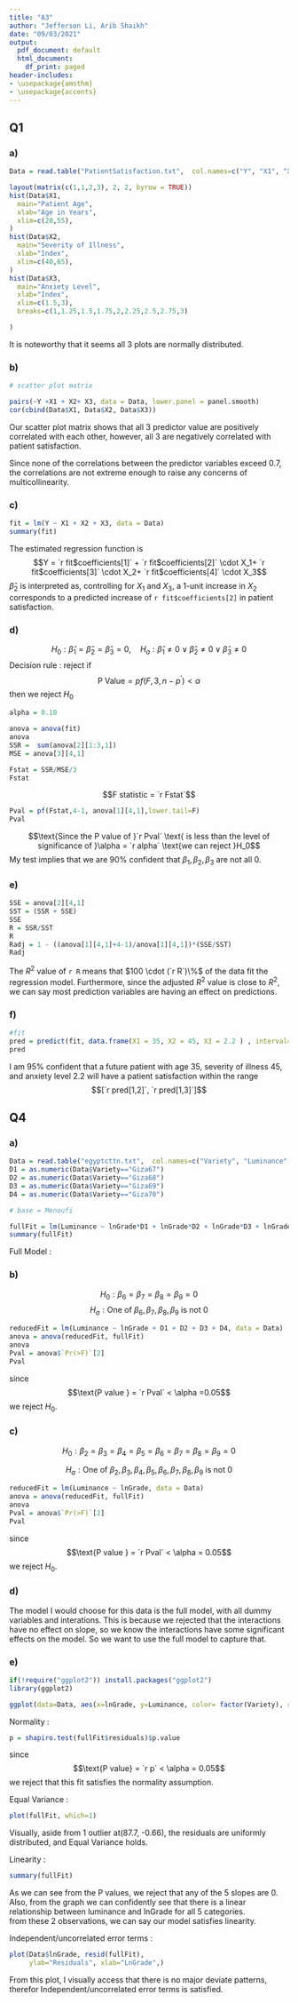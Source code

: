 ```yaml
---
title: "A3"
author: "Jefferson Li, Arib Shaikh"
date: "09/03/2021"
output:
  pdf_document: default
  html_document:
    df_print: paged
header-includes:
- \usepackage{amsthm}
- \usepackage{accents}
---
```

## Q1
### a)
```r
Data = read.table("PatientSatisfaction.txt",  col.names=c("Y", "X1", "X2", "X3"))

layout(matrix(c(1,1,2,3), 2, 2, byrow = TRUE))
hist(Data$X1,
  main="Patient Age",
  xlab="Age in Years",
  xlim=c(20,55),
)
hist(Data$X2,
  main="Severity of Illness",
  xlab="Index",
  xlim=c(40,65),
)
hist(Data$X3,
  main="Anxiety Level",
  xlab="Index",
  xlim=c(1.5,3),
  breaks=c(1,1.25,1.5,1.75,2,2.25,2.5,2.75,3)

)
```
It is noteworthy that it seems all 3 plots are normally distributed.

### b)

```r
# scatter plot matrix

pairs(~Y +X1 + X2+ X3, data = Data, lower.panel = panel.smooth)
cor(cbind(Data$X1, Data$X2, Data$X3))
```
Our scatter plot matrix shows that all 3 predictor value are positively correlated with each other, however, all 3 are negatively correlated with patient satisfaction.

Since none of the correlations between the predictor variables exceed 0.7, the correlations are not extreme enough to raise any concerns of multicollinearity.

### c)
```r
fit = lm(Y ~ X1 + X2 + X3, data = Data)
summary(fit)


```

The estimated regression function is 
$$Y = `r fit$coefficients[1]` + `r fit$coefficients[2]` \cdot X_1+ `r fit$coefficients[3]`  \cdot  X_2+ `r fit$coefficients[4]`  \cdot X_3$$
$\hat{\beta}_2$ is interpreted as, controlling for $X_1$ and $X_3$, a 1-unit increase in $X_2$ corresponds to a predicted increase of `r fit$coefficients[2]` in patient satisfaction.

### d)
$$H_0 : \hat{\beta}_1 = \hat{\beta}_2 = \hat{\beta}_3 = 0, \quad H_a : \hat{\beta}_1 \neq 0 \lor \hat{\beta}_2 \neq 0 \lor \hat{\beta}_3 \neq 0$$
Decision rule : reject if $$\text{P Value} = pf(F,3, n-p^\prime) < \alpha$$ then we reject $H_0$ 

```r
alpha = 0.10

anova = anova(fit)
anova
SSR =  sum(anova[2][1:3,1])
MSE = anova[3][4,1]

Fstat = SSR/MSE/3
Fstat
```
$$F statistic = `r Fstat`$$

```r
Pval = pf(Fstat,4-1, anova[1][4,1],lower.tail=F)
Pval
```

$$\text{Since the P value of }`r Pval` \text{ is less than the level of significance of }\alpha = `r alpha` \text{we can reject }H_0$$
My test implies that we are $90\%$ confident that $\beta_1, \beta_2, \beta_3$ are not all 0.


### e)
```r
SSE = anova[2][4,1]
SST = (SSR + SSE)
SSE
R = SSR/SST
R
Radj = 1 - ((anova[1][4,1]+4-1)/anova[1][4,1])*(SSE/SST)
Radj

```
The $R^2$ value of `r R` means that $100 \cdot (`r R`)\%$ of the data fit the regression model.
Furthermore, since the adjusted $R^2$ value is close to $R^2$, we can say most prediction variables are having an effect on predictions. 

### f)
```r
#fit
pred = predict(fit, data.frame(X1 = 35, X2 = 45, X3 = 2.2 ) , interval="prediction")
pred
```


I am $95\%$ confident that a future patient with age 35, severity of illness 45, and anxiety level 2.2 will have a patient satisfaction within the range $$[`r pred[1,2]`, `r pred[1,3]`]$$


## Q4
### a)

```r
Data = read.table("egyptcttn.txt",  col.names=c("Variety", "Luminance", "lnGrade"))
D1 = as.numeric(Data$Variety=="Giza67")
D2 = as.numeric(Data$Variety=="Giza68")
D3 = as.numeric(Data$Variety=="Giza69")
D4 = as.numeric(Data$Variety=="Giza70")

# base = Menoufi

fullFit = lm(Luminance ~ lnGrade*D1 + lnGrade*D2 + lnGrade*D3 + lnGrade*D4, data = Data)
summary(fullFit)

```
Full Model :
\begin{align*}
    Y_i = &\beta_0 + \beta_1 \cdot lnGrade + \beta_2D1 + \beta_3D2 + \beta_4D3 + \beta_5D4 + \\
          & \beta_6 \cdot lnGrade \cdot D1+ \beta_7 \cdot lnGrade \cdot D2+ \beta_8 \cdot lnGrade \cdot D3+ \beta_9 \cdot lnGrade \cdot D4
\end{align*}

### b)


$$H_0 : \beta_6 = \beta_7 =\beta_8 = \beta_9 = 0$$
$$H_a : \text{One of }\beta_6, \beta_7, \beta_8, \beta_9 \text{ is not }0$$

```r
reducedFit = lm(Luminance ~ lnGrade + D1 + D2 + D3 + D4, data = Data)
anova = anova(reducedFit, fullFit)
anova
Pval = anova$`Pr(>F)`[2]
Pval
```
since $$\text{P value } = `r Pval` < \alpha =0.05$$
we reject $H_0$.


### c)

$$H_0 :  \beta_2 =\beta_3 =\beta_4 = \beta_5 = \beta_6 = \beta_7 =\beta_8 = \beta_9 = 0$$

$$H_a : \text{One of }\beta_2,\beta_3,\beta_4,\beta_5,\beta_6, \beta_7, \beta_8, \beta_9 \text{ is not }0$$

```r
reducedFit = lm(Luminance ~ lnGrade, data = Data)
anova = anova(reducedFit, fullFit)
anova
Pval = anova$`Pr(>F)`[2]
Pval
```
since $$\text{P value } = `r Pval` < \alpha = 0.05$$
we reject $H_0$.


### d)
The model I would choose for this data is the full model, with all dummy variables and interations.
This is because we rejected that the interactions have no effect on slope, so we know the interactions have some significant effects on the model. So we want to use the full model to capture that. 

### e)
```r
if(!require("ggplot2")) install.packages("ggplot2")
library(ggplot2)

ggplot(data=Data, aes(x=lnGrade, y=Luminance, color= factor(Variety), shape=factor(Variety))) + geom_point() + geom_smooth(method='lm', fill=NA)

```

Normality : 
```r
p = shapiro.test(fullFit$residuals)$p.value
```
since $$\text{P value} = `r p` < \alpha = 0.05$$
we reject that this fit satisfies the normality assumption.

Equal Variance :
```r
plot(fullFit, which=1)
```
Visually, aside from 1 outlier at(87.7, -0.66), the residuals are uniformly distributed, and  Equal Variance holds.

Linearity : 
```r
summary(fullFit)

```
As we can see from the P values, we reject that any of the 5 slopes are 0.
Also, from the graph we can confidently see that there is a linear relationship between luminance and lnGrade for all 5 categories.  
from these 2 observations, we can say our model satisfies linearity.

Independent/uncorrelated error terms : 
```r
plot(Data$lnGrade, resid(fullFit), 
     ylab="Residuals", xlab="LnGrade",)
```

From this plot, I visually access that there is no major deviate patterns, therefor 
Independent/uncorrelated error terms is satisfied.



